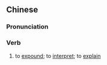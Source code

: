 {{also|阐释}}
==Chinese==
{{zh-forms|s=阐释}}

===Pronunciation===
{{zh-pron
|m=chǎnshì
|c=cin2 sik1
|cat=v
}}

===Verb===
{{zh-verb}}

# to [[expound]]; to [[interpret]]; to [[explain]]